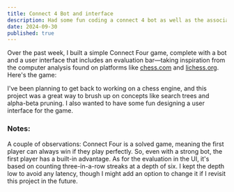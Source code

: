```yaml
---
title: Connect 4 Bot and interface
description: Had some fun coding a connect 4 bot as well as the associated UI to play against it. Inspired by chess.com
date: 2024-09-30
published: true
---
```


Over the past week, I built a simple Connect Four game, complete with a bot and a user interface that includes an evaluation bar—taking inspiration from the computer analysis found on platforms like <a href="https://www.chess.com" target="_blank" className="link">chess.com</a> and <a href="https://www.lichess.org" target="_blank" className="link">lichess.org</a>. Here's the game:

<div className="flex justify-center items-center">
    <ConnectFour />
</div>

I've been planning to get back to working on a chess engine, and this project was a great way to brush up on concepts like search trees and alpha-beta pruning. I also wanted to have some fun designing a user interface for the game.

### Notes:

A couple of observations: Connect Four is a solved game, meaning the first player can always win if they play perfectly. So, even with a strong bot, the first player has a built-in advantage. As for the evaluation in the UI, it's based on counting three-in-a-row streaks at a depth of six. I kept the depth low to avoid any latency, though I might add an option to change it if I revisit this project in the future.